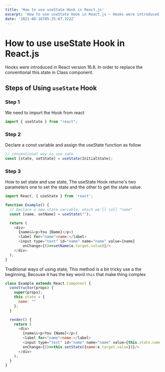 ```yaml
---
title: 'How to use useState Hook in React.js'
excerpt: 'How to use useState Hook in React.js ~ Hooks were introduced in React version 16.8. In order to replace the conventional this.state in Class component.'
date: '2021-08-16T05:35:07.322Z'
---
```


# How to use useState Hook in React.js

Hooks were introduced in React version 16.8. In order to replace the conventional this.state in Class component.

## Steps of Using `useState` Hook

### Step 1

We need to import the Hook from react

```js
import { useState } from "react";
```

### Step 2

Declare a const variable and assign the useState function as follow

```js
// conventional way to use sate
const [state, setState] = useState(InitialState);
```

### Step 3

How to set state and use state, The useState Hook returne's two parameters one to set the state and the other to get the state value.

```js
import React, { useState } from 'react';

function Example() {
  // Declare a new state variable, which we'll call "name"
  const [name, setName] = useState("");

  return (
    <div>
      {name&&<p>You {Name}</p>)
      <label for="name">name:</label>
      <input type="text" id="name" name="name" value={name}
        onChange={()=>setName(e.target.value)}/>
    </div>
  );
}
```

Traditional ways of using state, This method is a bit tricky use a the beginning, Becouse it has the key word `this` that make thing complex

```js
class Example extends React.Component {
  constructor(props) {
    super(props);
    this.state = {
      name: ""
    };
  }

  render() {
    return (
      <div>
        {name&&<p>You {Name}</p>)
        <label for="name">name:</label>
        <input type="text" id="name" name="name" value={this.state.name}
        onChange={()=>this.setState({name:e.target.value})}/>
      </div>
    );
  }
}
```